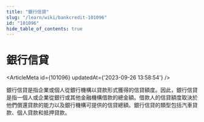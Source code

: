 ```yaml
---
title: "銀行信貸"
slug: "/learn/wiki/bankcredit-101096"
id: "101096"
hide_table_of_contents: true
---
```



# 銀行信貸

<ArticleMeta id={101096} updatedAt={'2023-09-26 13:58:54'} />
<div className='border-solid border-b border-t-0 my-4 border-[var(--ifm-color-gray-300)]' />

銀行信貸是指企業或個人從銀行機構以貸款形式獲得的信貸額度。因此，銀行信貸是指一個人或企業從銀行或其他金融機構借款的總金額。借款人的信貸額度取決於他們償還貸款的能力以及銀行機構可提供的信貸總額。銀行信貸的類型包括汽車貸款、個人貸款和抵押貸款。
